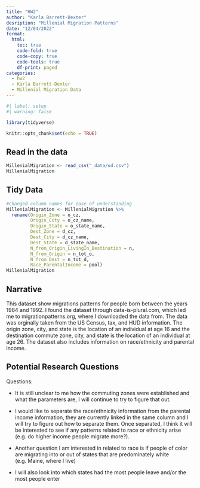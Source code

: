 ```yaml
---
title: "HW2"
author: "Karla Barrett-Dexter"
desription: "Millenial Migration Patterns"
date: "12/04/2022"
format:
  html:
    toc: true
    code-fold: true
    code-copy: true
    code-tools: true
    df-print: paged
categories:
  - hw2
  - Karla Barrett-Dexter
  - Millenial Migration Data
---
```


```r
#| label: setup
#| warning: false

library(tidyverse)

knitr::opts_chunk$set(echo = TRUE)
```

## Read in the data

```r
MillenialMigration <- read_csv("_data/od.csv")
MillenialMigration
```
## Tidy Data

```r
#Changed column names for ease of understanding
MillenialMigration <- MillenialMigration %>%
  rename(Origin_Zone = o_cz,
         Origin_City = o_cz_name,
         Origin_State = o_state_name,
         Dest_Zone = d_cz,
         Dest_City = d_cz_name,
         Dest_State = d_state_name,
         N_from_Origin_LivingIn_Destination = n,
         N_from_Origin = n_tot_o,
         N_from_Dest = n_tot_d,
         Race_ParentalIncome = pool)
MillenialMigration
```
## Narrative
This dataset show migrations patterns for people born between the years 1984 and 1992. I found the dataset through data-is-plural.com, which led me to migrationpatterns.org, where I downloaded the data from. The data was orginally taken from the US Census, tax, and HUD information. The origin zone, city, and state is the location of an individual at age 16 and the destination commute zone, city, and state is the location of an individual at age 26. The dataset also includes information on race/ethnicity and parental income. 

## Potential Research Questions
Questions:

- It is still unclear to me how the commuting zones were established and what the parameters are, I will continue to try to figure that out.

- I would like to separate the race/ethnicity information from the parental income information, they are currently linked in the same column and I will try to figure out how to separate them. Once separated, I think it will be interested to see if any patterns related to race or ethnicity arise (e.g. do higher income people migrate more?). 

- Another question I am interested in related to race is if people of color are migrating into or out of states that are predominately white (e.g. Maine, where I live)

- I will also look into which states had the most people leave and/or the most people enter






